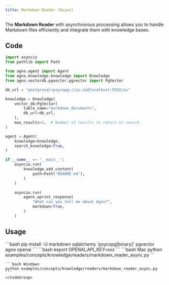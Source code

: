 ```yaml
---
title: Markdown Reader (Async)
---
```


The **Markdown Reader** with asynchronous processing allows you to handle Markdown files efficiently and integrate them with knowledge bases.

## Code

```python examples/concepts/knowledge/readers/markdown_reader_async.py
import asyncio
from pathlib import Path

from agno.agent import Agent
from agno.knowledge.knowledge import Knowledge
from agno.vectordb.pgvector.pgvector import PgVector

db_url = "postgresql+psycopg://ai:ai@localhost:5532/ai"

knowledge = Knowledge(
    vector_db=PgVector(
        table_name="markdown_documents",
        db_url=db_url,
    ),
    max_results=5,  # Number of results to return on search
)

agent = Agent(
    knowledge=knowledge,
    search_knowledge=True,
)

if __name__ == "__main__":
    asyncio.run(
        knowledge.add_content(
            path=Path("README.md"),
        )
    )

    asyncio.run(
        agent.aprint_response(
            "What can you tell me about Agno?",
            markdown=True,
        )
    )
```

## Usage

<Steps>
  <Snippet file="create-venv-step.mdx" />

  <Step title="Install libraries">
    ```bash
    pip install -U markdown sqlalchemy 'psycopg[binary]' pgvector agno openai
    ```
  </Step>

  <Step title="Set environment variables">
    ```bash
    export OPENAI_API_KEY=xxx
    ```
  </Step>

  <Snippet file="run-pgvector-step.mdx" />

  <Step title="Run Agent">
    <CodeGroup>
    ```bash Mac
    python examples/concepts/knowledge/readers/markdown_reader_async.py
    ```

    ```bash Windows
    python examples/concepts/knowledge/readers/markdown_reader_async.py
    ```
    </CodeGroup>
  </Step>
</Steps>
